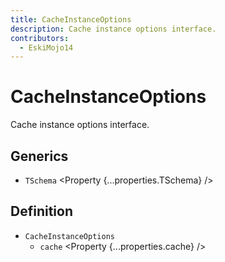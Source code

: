 ```yaml
---
title: CacheInstanceOptions
description: Cache instance options interface.
contributors:
  - EskiMojo14
---
```



# CacheInstanceOptions

Cache instance options interface.

## Generics

- `TSchema` <Property {...properties.TSchema} />

## Definition

- `CacheInstanceOptions`
  - `cache` <Property {...properties.cache} />
